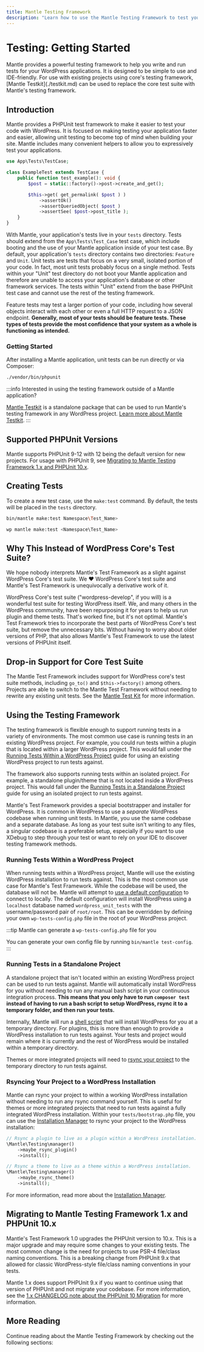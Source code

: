 ```yaml
---
title: Mantle Testing Framework
description: "Learn how to use the Mantle Testing Framework to test your WordPress applications."
---
```



# Testing: Getting Started

<div className="lead">
Mantle provides a powerful testing framework to help you write and run tests
for your WordPress applications. It is designed to be simple to use and IDE-friendly.
For use with existing projects using core's testing framework,
[Mantle Testkit](./testkit.md) can be used to replace the core test suite with Mantle's
testing framework.
</div>

## Introduction

Mantle provides a PHPUnit test framework to make it easier to test your code
with WordPress. It is focused on making testing your application faster and
easier, allowing unit testing to become top of mind when building your site.
Mantle includes many convenient helpers to allow you to expressively test your
applications.

```php
use App\Tests\TestCase;

class ExampleTest extends TestCase {
	public function test_example(): void {
		$post = static::factory()->post->create_and_get();

		$this->get( get_permalink( $post ) )
			->assertOk()
			->assertQueriedObject( $post )
			->assertSee( $post->post_title );
	}
}
```

With Mantle, your application's tests live in your `tests` directory. Tests
should extend from the `App\Tests\Test_Case` test case, which include booting
and the use of your Mantle application inside of your test case. By default,
your application's `tests` directory contains two directories: `Feature` and
`Unit`. Unit tests are tests that focus on a very small, isolated portion of
your code. In fact, most unit tests probably focus on a single method. Tests
within your "Unit" test directory do not boot your Mantle application and
therefore are unable to access your application's database or other framework
services. The tests within "Unit" extend from the base PHPUnit test case and
cannot use the rest of the testing framework.

Feature tests may test a larger portion of your code, including how several
objects interact with each other or even a full HTTP request to a JSON endpoint.
**Generally, most of your tests should be feature tests. These types of tests
provide the most confidence that your system as a whole is functioning as
intended.**

### Getting Started

After installing a Mantle application, unit tests can be run directly or via
Composer:

```bash
./vendor/bin/phpunit
```

:::info Interested in using the testing framework outside of a Mantle application?

[Mantle Testkit](./testkit.md) is a standalone package that can be used to run
Mantle's testing framework in any WordPress project. [Learn more about Mantle Testkit](./testkit.md).
:::

## Supported PHPUnit Versions

Mantle supports PHPUnit 9-12 with 12 being the default version for new projects.
For usage with PHPUnit 9, see [Migrating to Mantle Testing Framework 1.x and
PHPUnit 10.x](#migrating-to-mantle-testing-framework-1x-and-phpunit-10x).

## Creating Tests

To create a new test case, use the `make:test` command. By default, the tests
will be placed in the `tests` directory.

```bash
bin/mantle make:test Namespace\Test_Name>

wp mantle make:test <Namespace\Test_Name>
```

## Why This Instead of WordPress Core's Test Suite?

We hope nobody interprets Mantle's Test Framework as a slight against WordPress
Core's test suite. We :heart: WordPress Core's test suite and Mantle's Test
Framework is unequivocally a derivative work of it.

WordPress Core's test suite ("wordpress-develop", if you will) is a wonderful
test suite for testing WordPress itself. We, and many others in the WordPress
community, have been repurposing it for years to help us run plugin and theme
tests. That's worked fine, but it's not optimal. Mantle's Test Framework tries
to incorporate the best parts of WordPress Core's test suite, but remove the
unnecessary bits. Without having to worry about older versions of PHP, that also
allows Mantle's Test Framework to use the latest versions of PHPUnit itself.

## Drop-in Support for Core Test Suite

The Mantle Test Framework includes support for WordPress core's test suite
methods, including `go_to()` and `$this->factory()` among others. Projects are
able to switch to the Mantle Test Framework without needing to rewrite any
existing unit tests. See the [Mantle Test Kit](./testkit.md) for more
information.

## Using the Testing Framework

The testing framework is flexible enough to support running tests in a variety
of environments. The most common use case is running tests in an existing
WordPress project. For example, you could run tests within a plugin that is
located within a larger WordPress project. This would fall under the
[Running Tests Within a WordPress Project](#running-tests-within-a-wordpress-project)
guide for using an existing WordPress project to run tests against.

The framework also supports running tests within an isolated project. For
example, a standalone plugin/theme that is not located inside a WordPress
project. This would fall under the [Running Tests in a Standalone
Project](#running-tests-in-a-standalone-project) guide for using an isolated
project to run tests against.

Mantle's Test Framework provides a special bootstrapper and installer for
WordPress. It is common in WordPress to use a _separate_ WordPress codebase when
running unit tests. In Mantle, you use the same codebase and a separate
database. As long as your test suite isn't writing to any files, a singular
codebase is a preferable setup, especially if you want to use XDebug to step
through your test or want to rely on your IDE to discover testing framework
methods.

### Running Tests Within a WordPress Project

When running tests within a WordPress project, Mantle will use the existing
WordPress installation to run tests against. This is the most common use case
for Mantle's Test Framework. While the codebase will be used, the database will
not be. Mantle will attempt to [use a default
configuration](https://github.com/alleyinteractive/mantle-ci/blob/main/wp-tests-config-sample.php)
to connect to locally. The default configuration will install WordPress using a
`localhost` database named `wordpress_unit_tests` with the username/password
pair of `root/root`. This can be overridden by defining your own
`wp-tests-config.php` file in the root of your WordPress project.

:::tip Mantle can generate a `wp-tests-config.php` file for you

You can generate your own config file by running `bin/mantle test-config`.
:::

### Running Tests in a Standalone Project

A standalone project that isn't located within an existing WordPress project can
be used to run tests against. Mantle will automatically install WordPress for
you without needing to run any manual bash script in your continuous integration
process. **This means that you only have to run `composer test` instead of having
to run a bash script to setup WordPress, rsync it to a temporary folder, and
then run your tests.**

Internally, Mantle will run a
[shell script](https://github.com/alleyinteractive/mantle-ci/blob/HEAD/install-wp-tests.sh)
that will install WordPress for you at a temporary directory. For plugins, this
is more than enough to provide a WordPress installation to run tests against.
Your tests and project would remain where it is currently and the rest of
WordPress would be installed within a temporary directory.

Themes or more integrated projects will need to [rsync your
project](#rsyncing-your-project-to-a-wordpress-installation) to the temporary
directory to run tests against.

### Rsyncing Your Project to a WordPress Installation

Mantle can rsync your project to within a working WordPress installation without needing to run any
rsync command yourself. This is useful for themes or more integrated projects
that need to run tests against a fully integrated WordPress installation. Within
your `tests/bootstrap.php` file, you can use the [Installation Manager](./installation-manager.md)
to rsync your project to the WordPress installation:

```php
// Rsync a plugin to live as a plugin within a WordPress installation.
\Mantle\Testing\manager()
	->maybe_rsync_plugin()
	->install();

// Rsync a theme to live as a theme within a WordPress installation.
\Mantle\Testing\manager()
	->maybe_rsync_theme()
	->install();
```

For more information, read more about the [Installation Manager](./installation-manager.md).

## Migrating to Mantle Testing Framework 1.x and PHPUnit 10.x

Mantle's Test Framework 1.0 upgrades the PHPUnit version to 10.x. This is a
major upgrade and may require some changes to your existing tests. The most
common change is the need for projects to use PSR-4 file/class naming
conventions. This is a breaking change from PHPUnit 9.x that allowed for classic
WordPress-style file/class naming conventions in your tests.

Mantle 1.x does support PHPUnit 9.x if you want to continue using that version
of PHPUnit and not migrate your codebase. For more information, see the
[1.x CHANGELOG note about the PHPUnit 10 Migration](https://github.com/alleyinteractive/mantle-framework/blob/1.x/CHANGELOG.md#phpunit-10-migration) for more information.

## More Reading

Continue reading about the Mantle Testing Framework by checking out the
following sections:

<DocCardList />